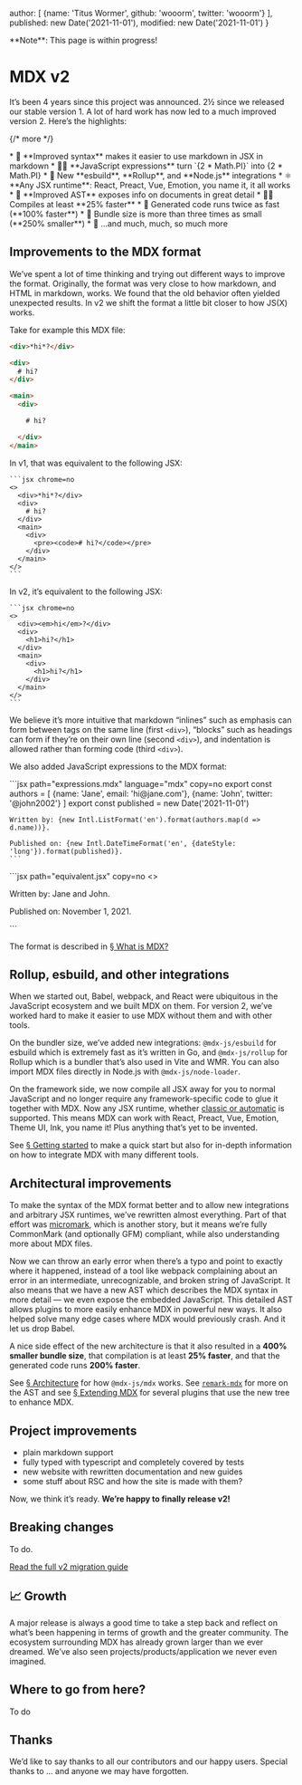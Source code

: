   author: [
    {name: 'Titus Wormer', github: 'wooorm', twitter: 'wooorm'}
  ],
  published: new Date('2021-11-01'),
  modified: new Date('2021-11-01')
}

<Note type="info">
  **Note**: This page is within progress!
</Note>

# MDX v2

It’s been 4 years since this project was announced.
2½ since we released our stable version 1.
A lot of hard work has now led to a much improved version 2.
Here’s the highlights:

{/* more */}

<div className="emoji-list">
  *   📝 **Improved syntax** makes it easier to use markdown in JSX in
      markdown
  *   🧑‍💻 **JavaScript expressions** turn `{2 * Math.PI}` into {2 * Math.PI}
  *   🔌 New **esbuild**, **Rollup**, and **Node.js** integrations
  *   ⚛️ **Any JSX runtime**: React, Preact, Vue, Emotion, you name it, it all
      works
  *   🌳 **Improved AST** exposes info on documents in great detail
  *   🏃‍♀️ Compiles at least **25% faster**
  *   🚴 Generated code runs twice as fast (**100% faster**)
  *   🚄 Bundle size is more than three times as small (**250% smaller**)
  *   🧵 …and much, much, so much more
</div>

## Improvements to the MDX format

We’ve spent a lot of time thinking and trying out different ways to improve the
format.
Originally, the format was very close to how markdown, and HTML in markdown,
works.
We found that the old behavior often yielded unexpected results.
In v2 we shift the format a little bit closer to how JS(X) works.

Take for example this MDX file:

```html chrome=no
<div>*hi*?</div>

<div>
  # hi?
</div>

<main>
  <div>

    # hi?

  </div>
</main>
```

<div className="big-columns">
  <div>
    In v1, that was equivalent to the following JSX:

    ```jsx chrome=no
    <>
      <div>*hi*?</div>
      <div>
        # hi?
      </div>
      <main>
        <div>
          <pre><code># hi?</code></pre>
        </div>
      </main>
    </>
    ```
  </div>

  <div>
    In v2, it’s equivalent to the following JSX:

    ```jsx chrome=no
    <>
      <div><em>hi</em>?</div>
      <div>
        <h1>hi?</h1>
      </div>
      <main>
        <div>
          <h1>hi?</h1>
        </div>
      </main>
    </>
    ```
  </div>
</div>

We believe it’s more intuitive that markdown “inlines” such as emphasis can form
between tags on the same line (first `<div>`), “blocks” such as headings can
form if they’re on their own line (second `<div>`), and indentation is allowed
rather than forming code (third `<div>`).

We also added JavaScript expressions to the MDX format:

<div className="big-columns">
  <div>
    ```jsx path="expressions.mdx" language="mdx" copy=no
    export const authors = [
      {name: 'Jane', email: 'hi@jane.com'},
      {name: 'John', twitter: '@john2002'}
    ]
    export const published = new Date('2021-11-01')

    Written by: {new Intl.ListFormat('en').format(authors.map(d => d.name))}.

    Published on: {new Intl.DateTimeFormat('en', {dateStyle: 'long'}).format(published)}.
    ```
  </div>

  <div>
    ```jsx path="equivalent.jsx" copy=no
    <>
      <p>Written by: Jane and John.</p>
      <p>Published on: November 1, 2021.</p>
    </>
    ```
  </div>
</div>

The format is described in [§ What is MDX?][what]

## Rollup, esbuild, and other integrations

When we started out, Babel, webpack, and React were ubiquitous in the JavaScript
ecosystem and we built MDX on them.
For version 2, we’ve worked hard to make it easier to use MDX without them and
with other tools.

On the bundler size, we’ve added new integrations: `@mdx-js/esbuild` for
esbuild which is extremely fast as it’s written in Go, and `@mdx-js/rollup` for
Rollup which is a bundler that’s also used in Vite and WMR.
You can also import MDX files directly in Node.js with `@mdx-js/node-loader`.

On the framework side, we now compile all JSX away for you to normal JavaScript
and no longer require any framework-specific code to glue it together with MDX.
Now any JSX runtime, whether
[classic or automatic](https://reactjs.org/blog/2020/09/22/introducing-the-new-jsx-transform.html)
is supported.
This means MDX can work with React, Preact, Vue, Emotion, Theme UI, Ink, you
name it!
Plus anything that’s yet to be invented.

See [§ Getting started][getting-started] to make a quick start but also for
in-depth information on how to integrate MDX with many different tools.

## Architectural improvements

To make the syntax of the MDX format better and to allow new integrations and
arbitrary JSX runtimes, we’ve rewritten almost everything.
Part of that effort was [micromark][], which is another story, but it means
we’re fully CommonMark (and optionally GFM) compliant, while also understanding
more about MDX files.

Now we can throw an early error when there’s a typo and point to exactly where
it happened, instead of a tool like webpack complaining about an error in an
intermediate, unrecognizable, and broken string of JavaScript.
It also means that we have a new AST which describes the MDX syntax in more
detail — we even expose the embedded JavaScript.
This detailed AST allows plugins to more easily enhance MDX in powerful new
ways.
It also helped solve many edge cases where MDX would previously crash.
And it let us drop Babel.

A nice side effect of the new architecture is that it also resulted in a
**400% smaller bundle size**, that compilation is at least **25% faster**, and
that the generated code runs **200% faster**.

See [§ Architecture][architecture] for how `@mdx-js/mdx` works.
See [`remark-mdx`][remark-mdx] for more on the AST and see
[§ Extending MDX][extending] for several plugins that use the new tree to
enhance MDX.

## Project improvements

*   plain markdown support
*   fully typed with typescript and completely covered by tests
*   new website with rewritten documentation and new guides
*   some stuff about RSC and how the site is made with them?

Now, we think it’s ready.
**We’re happy to finally release v2!**

## Breaking changes

To do.

[Read the full v2 migration guide](/migrating/v2/)

## 📈 Growth

A major release is always a good time to take a step back and reflect on what’s
been happening in terms of growth and the greater community.
The ecosystem surrounding MDX has already grown larger than we ever dreamed.
We’ve also seen projects/products/application we never even imagined.

## Where to go from here?

To do

## Thanks

We’d like to say thanks to all our contributors and our happy users.
Special thanks to
...
and anyone we may have forgotten.

[what]: /mdx/

[getting-started]: /getting-started/

[extending]: /extending-mdx/

[architecture]: /packages/mdx/#architecture

[remark-mdx]: /packages/remark-mdx/

[micromark]: https://github.com/micromark/micromark
